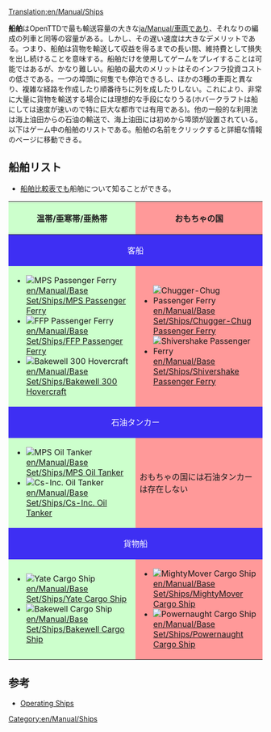 [[Translation:en/Manual/Ships]]
{{ja/Manual/目次}}

'''船舶'''はOpenTTDで最も輸送容量の大きな[[ja/Manual/車両]]であり、それなりの編成の列車と同等の容量がある。しかし、その遅い速度は大きなデメリットである。つまり、船舶は貨物を輸送して収益を得るまでの長い間、維持費として損失を出し続けることを意味する。船舶だけを使用してゲームをプレイすることは可能ではあるが、かなり難しい。船舶の最大のメリットはそのインフラ投資コストの低さである。一つの埠頭に何隻でも停泊できるし、ほかの3種の車両と異なり、複雑な経路を作成したり順番待ちに列を成したりしない。これにより、非常に大量に貨物を輸送する場合には理想的な手段になりうる(ホバークラフトは船にしては速度が速いので特に巨大な都市では有用である)。他の一般的な利用法は海上油田からの石油の輸送で、海上油田には初めから埠頭が設置されている。以下はゲーム中の船舶のリストである。船舶の名前をクリックすると詳細な情報のページに移動できる。

==船舶リスト==
*[[en/Manual/Base Set/Ships/Ship Comparison|船舶比較表]]でも船舶について知ることができる。

{|border="1" cellspacing="2" cellpadding="3" rules="all" style="margin:1em 1em 1em 0; border:solid 1px #AAAAAA;"
!width="50%" style="background: #ccffcc" | 温帯/亜寒帯/亜熱帯
!width="50%" style="background: #ff9999" | おもちゃの国
|-
! colspan="2" style="background: #3e2ff3; color:white" align="center" | 客船
|-
| style="background: #ccffcc" |
*[[File:en/Manual/Base Set/Ships/Ferry.png|MPS Passenger Ferry]] [[en/Manual/Base Set/Ships/MPS Passenger Ferry]]
*[[File:en/Manual/Base Set/Ships/Ferry.png|FFP Passenger Ferry]] [[en/Manual/Base Set/Ships/FFP Passenger Ferry]]
*[[File:en/Manual/Base Set/Ships/Hovercraft.png|Bakewell 300 Hovercraft]] [[en/Manual/Base Set/Ships/Bakewell 300 Hovercraft]]
| style="background: #ff9999" |
*[[File:en/Manual/Base Set/Ships/Toylandpassengership.png|Chugger-Chug Passenger Ferry]] [[en/Manual/Base Set/Ships/Chugger-Chug Passenger Ferry]]
*[[File:en/Manual/Base Set/Ships/Toylandpassengership.png|Shivershake Passenger Ferry]] [[en/Manual/Base Set/Ships/Shivershake Passenger Ferry]]
|-
! colspan="2" style="background: #3e2ff3; color:white" align="center" | 石油タンカー
|-
| style="background: #ccffcc" |
*[[File:en/Manual/Base Set/Ships/Oiltanker ship.png|MPS Oil Tanker]] [[en/Manual/Base Set/Ships/MPS Oil Tanker]]
*[[File:en/Manual/Base Set/Ships/Oiltanker ship.png|Cs-Inc. Oil Tanker]] [[en/Manual/Base Set/Ships/Cs-Inc. Oil Tanker]]
| style="background: #ff9999" | おもちゃの国には石油タンカーは存在しない
|-
! colspan="2" style="background: #3e2ff3; color:white" align="center" | 貨物船
|-
| style="background: #ccffcc" |
*[[File:en/Manual/Base Set/Ships/CargoShip.png|Yate Cargo Ship]] [[en/Manual/Base Set/Ships/Yate Cargo Ship]]
*[[File:en/Manual/Base Set/Ships/CargoShip.png|Bakewell Cargo Ship]] [[en/Manual/Base Set/Ships/Bakewell Cargo Ship]]
| style="background: #ff9999" |
*[[File:en/Manual/Base Set/Ships/Toylandcargoship.png|MightyMover Cargo Ship]] [[en/Manual/Base Set/Ships/MightyMover Cargo Ship]]
*[[File:en/Manual/Base Set/Ships/Toylandcargoship.png|Powernaught Cargo Ship]] [[en/Manual/Base Set/Ships/Powernaught Cargo Ship]]
|}

==参考==
*[[en/Manual/Waterway construction#operating-ships|Operating Ships]]


[[Category:en/Manual/Ships]]